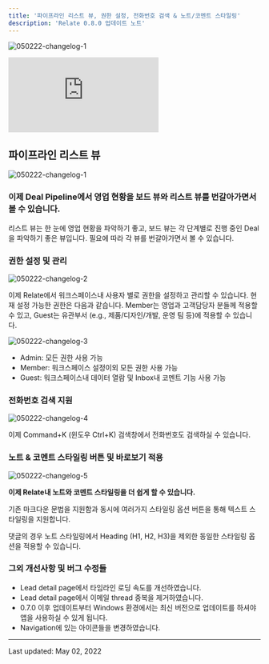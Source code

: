```yaml
---
title: '파이프라인 리스트 뷰, 권한 설정, 전화번호 검색 & 노트/코멘트 스타일링'
description: 'Relate 0.8.0 업데이트 노트'
---
```


![050222-changelog-1](/images/changelog/050222-changelog-1.png)

<div style={{ position: 'relative', paddingBottom: '69.74664679582713%', height: 0 }}>
  <iframe
    src="https://www.loom.com/embed/6ad548d56dcd4500873c60273e6991e9"
    frameborder="0"
    webkitAllowFullScreen
    mozallowFullScreen
    allowFullScreen
    style={{ position: 'absolute', top: 0, left: 0, width: '100%', height: '100%' }}
  ></iframe>
</div>

## 파이프라인 리스트 뷰

![050222-changelog-1](/images/changelog/050222-changelog-1.png)

### 이제 Deal Pipeline에서 영업 현황을 보드 뷰와 리스트 뷰를 번갈아가면서 볼 수 있습니다.

리스트 뷰는 한 눈에 영업 현황을 파악하기 좋고, 보드 뷰는 각 단계별로 진행 중인 Deal을 파악하기 좋은 뷰입니다. 필요에 따라 각 뷰를 번갈아가면서 볼 수 있습니다.

### 권한 설정 및 관리

![050222-changelog-2](/images/changelog/050222-changelog-2.png)

이제 Relate에서 워크스페이스내 사용자 별로 권한을 설정하고 관리할 수 있습니다.
현재 설정 가능한 권한은 다음과 같습니다. Member는 영업과 고객담당자 분들께 적용할 수 있고, Guest는 유관부서 (e.g., 제품/디자인/개발, 운영 팀 등)에 적용할 수 있습니다.

![050222-changelog-3](/images/changelog/050222-changelog-3.png)

- Admin: 모든 권한 사용 가능
- Member: 워크스페이스 설정이외 모든 권한 사용 가능
- Guest: 워크스페이스내 데이터 열람 및 Inbox내 코멘트 기능 사용 가능

### 전화번호 검색 지원

![050222-changelog-4](/images/changelog/050222-changelog-4.png)

이제 Command+K (윈도우 Ctrl+K) 검색창에서 전화번호도 검색하실 수 있습니다.

### 노트 & 코멘트 스타일링 버튼 및 바로보기 적용

![050222-changelog-5](/images/changelog/050222-changelog-5.png)

**이제 Relate내 노트와 코멘트 스타일링을 더 쉽게 할 수 있습니다.**

기존 마크다운 문법을 지원함과 동시에 여러가지 스타일링 옵션 버튼을 통해 텍스트 스타일링을 지원합니다.

댓글의 경우 노트 스타일링에서 Heading (H1, H2, H3)을 제외한 동일한 스타일링 옵션을 적용할 수 있습니다.

### 그외 개선사항 및 버그 수정들

- Lead detail page에서 타임라인 로딩 속도를 개선하였습니다.
- Lead detail page에서 이메일 thread 중복을 제거하였습니다.
- 0.7.0 이후 업데이트부터 Windows 환경에서는 최신 버전으로 업데이트를 하셔야 앱을 사용하실 수 있게 됩니다.
- Navigation에 있는 아이콘들을 변경하였습니다.

---

Last updated: May 02, 2022
